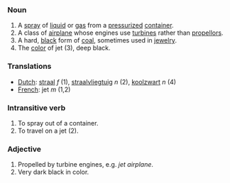 ===Noun===

# A [[spray]] of [[liquid]] or [[gas]] from a [[pressurize]]d [[container]].
# A class of [[airplane]] whose engines use [[turbine]]s rather than [[propellor]]s.
# A hard, [[black]] form of [[coal]], sometimes used in [[jewelry]].
# The [[color]] of jet (3), deep black.

===Translations===
*[[Dutch]]: [[straal]] ''f'' (1), [[straalvliegtuig]] ''n'' (2), [[koolzwart]] ''n'' (4)
*[[French]]: jet ''m'' (1,2)
===Intransitive verb===

# To spray out of a container.
# To travel on a jet (2).

===Adjective===

# Propelled by turbine engines, e.g. ''jet airplane''.
# Very dark black in color.